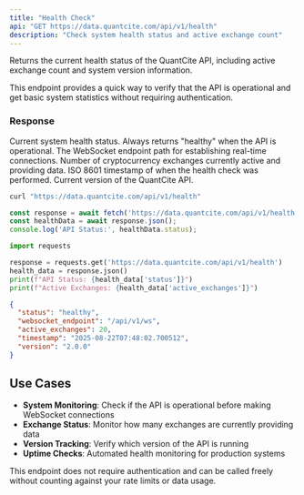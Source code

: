 ```yaml
---
title: "Health Check"
api: "GET https://data.quantcite.com/api/v1/health"
description: "Check system health status and active exchange count"
---
```


Returns the current health status of the QuantCite API, including active exchange count and system version information.

This endpoint provides a quick way to verify that the API is operational and get basic system statistics without requiring authentication.

### Response

<ResponseField name="status" type="string">
  Current system health status. Always returns "healthy" when the API is operational.
</ResponseField>

<ResponseField name="websocket_endpoint" type="string">
  The WebSocket endpoint path for establishing real-time connections.
</ResponseField>

<ResponseField name="active_exchanges" type="number">
  Number of cryptocurrency exchanges currently active and providing data.
</ResponseField>

<ResponseField name="timestamp" type="string">
  ISO 8601 timestamp of when the health check was performed.
</ResponseField>

<ResponseField name="version" type="string">
  Current version of the QuantCite API.
</ResponseField>

<RequestExample>

```bash cURL
curl "https://data.quantcite.com/api/v1/health"
```

```javascript JavaScript
const response = await fetch('https://data.quantcite.com/api/v1/health');
const healthData = await response.json();
console.log('API Status:', healthData.status);
```

```python Python
import requests

response = requests.get('https://data.quantcite.com/api/v1/health')
health_data = response.json()
print(f"API Status: {health_data['status']}")
print(f"Active Exchanges: {health_data['active_exchanges']}")
```

</RequestExample>

<ResponseExample>

```json Response
{
  "status": "healthy",
  "websocket_endpoint": "/api/v1/ws", 
  "active_exchanges": 20,
  "timestamp": "2025-08-22T07:48:02.700512",
  "version": "2.0.0"
}
```

</ResponseExample>

## Use Cases

- **System Monitoring**: Check if the API is operational before making WebSocket connections
- **Exchange Status**: Monitor how many exchanges are currently providing data
- **Version Tracking**: Verify which version of the API is running
- **Uptime Checks**: Automated health monitoring for production systems

<Note>
  This endpoint does not require authentication and can be called freely without counting against your rate limits or data usage.
</Note>
